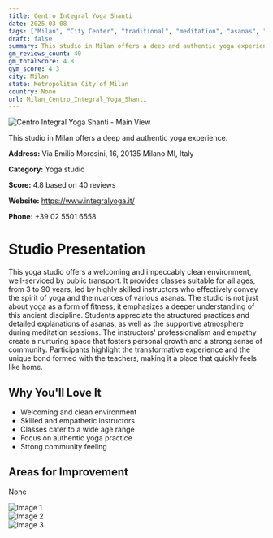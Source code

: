 ```yaml
---
title: Centro Integral Yoga Shanti
date: 2025-03-08
tags: ["Milan", "City Center", "traditional", "meditation", "asanas", "welcoming", "community", "Milan"]  
draft: false
summary: This studio in Milan offers a deep and authentic yoga experience.
gm_reviews_count: 40
gm_totalScore: 4.8
gym_score: 4.3
city: Milan
state: Metropolitan City of Milan
country: None
url: Milan_Centro_Integral_Yoga_Shanti
---
```


<div className="aspect-[16/9] relative my-8">
  <img 
    src="https://lh5.googleusercontent.com/p/AF1QipNSAzjU8tcigGEjjKnnBWyqoqLN3bJZCokcCGYa=w1920-h1080-k-no"
    alt="Centro Integral Yoga Shanti - Main View"
    className="object-cover absolute inset-0 w-full h-full rounded-lg"
  />
</div>

This studio in Milan offers a deep and authentic yoga experience.

**Address:** Via Emilio Morosini, 16, 20135 Milano MI, Italy

**Category:** Yoga studio

**Score:** 4.8 based on 40 reviews

**Website:** https://www.integralyoga.it/

**Phone:** +39 02 5501 6558

# Studio Presentation

This yoga studio offers a welcoming and impeccably clean environment, well-serviced by public transport. It provides classes suitable for all ages, from 3 to 90 years, led by highly skilled instructors who effectively convey the spirit of yoga and the nuances of various asanas. The studio is not just about yoga as a form of fitness; it emphasizes a deeper understanding of this ancient discipline. Students appreciate the structured practices and detailed explanations of asanas, as well as the supportive atmosphere during meditation sessions. The instructors' professionalism and empathy create a nurturing space that fosters personal growth and a strong sense of community. Participants highlight the transformative experience and the unique bond formed with the teachers, making it a place that quickly feels like home.

## Why You'll Love It

- Welcoming and clean environment
- Skilled and empathetic instructors
- Classes cater to a wide age range
- Focus on authentic yoga practice
- Strong community feeling

## Areas for Improvement

None

<div className="grid grid-cols-1 xl:grid-cols-2 gap-4 my-8">
<div className="aspect-[4/3] relative"><img src="https://lh5.googleusercontent.com/p/AF1QipN9LgeHdPOMZeD7KRQ6FbdBbsrZ3idYgvcqHTBm=w1920-h1080-k-no" alt="Image 1" className="object-cover absolute inset-0 w-full h-full rounded-lg" /></div>
<div className="aspect-[4/3] relative"><img src="https://streetviewpixels-pa.googleapis.com/v1/thumbnail?panoid=zX1hRujFMNYQw86fslANHA&cb_client=maps_sv.tactile.gps&w=203&h=100&yaw=58.897938&pitch=0&thumbfov=100" alt="Image 2" className="object-cover absolute inset-0 w-full h-full rounded-lg" /></div>
<div className="aspect-[4/3] relative"><img src="https://lh5.googleusercontent.com/p/AF1QipNSAzjU8tcigGEjjKnnBWyqoqLN3bJZCokcCGYa=w1920-h1080-k-no" alt="Image 3" className="object-cover absolute inset-0 w-full h-full rounded-lg" /></div>
</div>